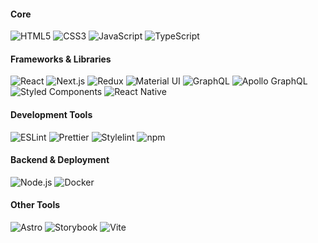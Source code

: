 ---
---

#### Core

![HTML5](https://img.shields.io/badge/HTML5-E34F26?style=for-the-badge&logo=html5&logoColor=white)
![CSS3](https://img.shields.io/badge/CSS3-1572B6?style=for-the-badge&logo=css3&logoColor=white)
![JavaScript](https://img.shields.io/badge/JavaScript-323330?style=for-the-badge&logo=javascript&logoColor=F7DF1E)
![TypeScript](https://img.shields.io/badge/TypeScript-007ACC?style=for-the-badge&logo=typescript&logoColor=white)

#### Frameworks & Libraries

![React](https://img.shields.io/badge/React-20232A?style=for-the-badge&logo=react&logoColor=61DAFB)
![Next.js](https://img.shields.io/badge/next%20js-000000?style=for-the-badge&logo=nextdotjs&logoColor=white)
![Redux](https://img.shields.io/badge/Redux-593D88?style=for-the-badge&logo=redux&logoColor=white)
![Material UI](https://img.shields.io/badge/Material%20UI-007FFF?style=for-the-badge&logo=mui&logoColor=white)
![GraphQL](https://img.shields.io/badge/GraphQl-E10098?style=for-the-badge&logo=graphql&logoColor=white)
![Apollo GraphQL](https://img.shields.io/badge/Apollo%20GraphQL-311C87?&style=for-the-badge&logo=Apollo%20GraphQL&logoColor=white)
![Styled Components](https://img.shields.io/badge/styled--components-DB7093?style=for-the-badge&logo=styled-components&logoColor=white)
![React Native](https://img.shields.io/badge/React_Native-20232A?style=for-the-badge&logo=react&logoColor=61DAFB)

#### Development Tools

![ESLint](https://img.shields.io/badge/eslint-3A33D1?style=for-the-badge&logo=eslint&logoColor=white)
![Prettier](https://img.shields.io/badge/prettier-1A2C34?style=for-the-badge&logo=prettier&logoColor=F7BA3E)
![Stylelint](https://img.shields.io/badge/stylelint-000?style=for-the-badge&logo=stylelint&logoColor=white)
![npm](https://img.shields.io/badge/npm-CB3837?style=for-the-badge&logo=npm&logoColor=white)

#### Backend & Deployment

![Node.js](https://img.shields.io/badge/Node%20js-339933?style=for-the-badge&logo=nodedotjs&logoColor=white)
![Docker](https://img.shields.io/badge/Docker-2CA5E0?style=for-the-badge&logo=docker&logoColor=white)

#### Other Tools

![Astro](https://img.shields.io/badge/Astro-0C1222?style=for-the-badge&logo=astro&logoColor=FDFDFE)
![Storybook](https://img.shields.io/badge/storybook-FF4785?style=for-the-badge&logo=storybook&logoColor=white)
![Vite](https://img.shields.io/badge/Vite-B73BFE?style=for-the-badge&logo=vite&logoColor=FFD62E)
